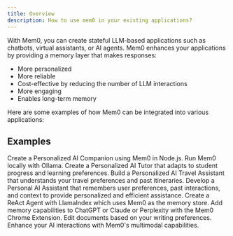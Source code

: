 ```yaml
---
title: Overview
description: How to use mem0 in your existing applications?
---
```



With Mem0, you can create stateful LLM-based applications such as chatbots, virtual assistants, or AI agents. Mem0 enhances your applications by providing a memory layer that makes responses:

- More personalized
- More reliable
- Cost-effective by reducing the number of LLM interactions
- More engaging
- Enables long-term memory

Here are some examples of how Mem0 can be integrated into various applications:

## Examples

<CardGroup cols={2}>
  <Card title="AI Companion in Node.js" icon="square-6" href="/examples/ai_companion_js">
    Create a Personalized AI Companion using Mem0 in Node.js.
  </Card>
  <Card title="Mem0 with Ollama" icon="square-1" href="/examples/mem0-with-ollama">
    Run Mem0 locally with Ollama.
  </Card>
  <Card title="Personal AI Tutor" icon="square-2" href="/examples/personal-ai-tutor">
    Create a Personalized AI Tutor that adapts to student progress and learning preferences.
  </Card>
  <Card title="Personal Travel Assistant" icon="square-3" href="/examples/personal-travel-assistant">
    Build a Personalized AI Travel Assistant that understands your travel preferences and past itineraries.
  </Card>
  <Card title="Customer Support Agent" icon="square-4" href="/examples/customer-support-agent">
    Develop a Personal AI Assistant that remembers user preferences, past interactions, and context to provide personalized and efficient assistance.
  </Card>
  <Card title="LlamaIndex Mem0" icon="square-5" href="/examples/llama-index-mem0">
    Create a ReAct Agent with LlamaIndex which uses Mem0 as the memory store.
  </Card>
  <Card title="Chrome Extension" icon="square-6" href="/examples/chrome-extension">
    Add memory capabilities to ChatGPT or Claude or Perplexity with the Mem0 Chrome Extension.
  </Card>
  <Card title="Document Writing" icon="square-7" href="/examples/document-writing">
    Edit documents based on your writing preferences.
  </Card>
  <Card title="Multimodal AI" icon="square-7" href="/examples/multimodality">
    Enhance your AI interactions with Mem0's multimodal capabilities.
  </Card>
</CardGroup>
